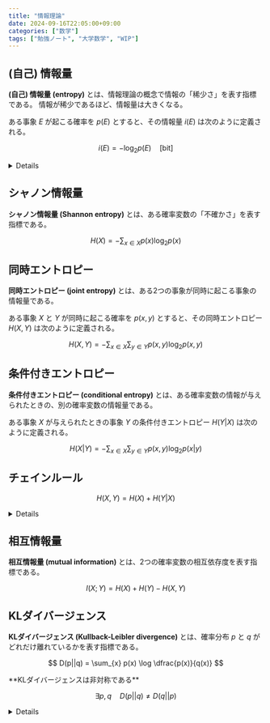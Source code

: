 ```yaml
---
title: "情報理論"
date: 2024-09-16T22:05:00+09:00
categories: ["数学"]
tags: ["勉強ノート", "大学数学", "WIP"]
---
```



## (自己) 情報量

**(自己) 情報量 (entropy)** とは、情報理論の概念で情報の「稀少さ」を表す指標である。
情報が稀少であるほど、情報量は大きくなる。

ある事象 $E$ が起こる確率を $p(E)$ とすると、その情報量 $i(E)$ は次のように定義される。

$$
i(E) = - \log_2 p(E)\quad \text{[bit]}
$$

<Details title="導出">
前提として、情報量は以下の性質を満たすとする:

- **単調減少性**: 事象の確率が高いほど情報量は小さくなる。
- **連続性**
- **加法性**: 事象 $E, F$ が独立で、それぞれ $p, q$ の確率で起こるとき、両方の事象が起こることの情報量はそれぞれの情報量の和に等しい。
  $$
  f(pq) = f(p) + f(q)
  $$

$$
f(pq) = f(p) + f(q)
$$

を関数方程式として解くと $f(p) = - C \log p$ となる。

ここで $f(\frac{1}{2}) = 1$ となるように $C$ を定めると $f(p) = - \log_2 p$ となる。

</Details>

## シャノン情報量

**シャノン情報量 (Shannon entropy)** とは、ある確率変数の「不確かさ」を表す指標である。

$$
H(X) = - \sum_{x \in X} p(x) \log_2 p(x)
$$

## 同時エントロピー

**同時エントロピー (joint entropy)** とは、ある2つの事象が同時に起こる事象の情報量である。

ある事象 $X$ と $Y$ が同時に起こる確率を $p(x, y)$ とすると、その同時エントロピー $H(X, Y)$ は次のように定義される。

$$
H(X, Y) = - \sum_{x \in X} \sum_{y \in Y} p(x, y) \log_2 p(x, y)
$$

## 条件付きエントロピー

**条件付きエントロピー (conditional entropy)** とは、ある確率変数の情報が与えられたときの、別の確率変数の情報量である。

ある事象 $X$ が与えられたときの事象 $Y$ の条件付きエントロピー $H(Y|X)$ は次のように定義される。

$$
H(X|Y) = - \sum_{x \in X} \sum_{y \in Y} p(x, y) \log_2 p(x|y)
$$

## チェインルール

$$
H(X, Y) = H(X) + H(Y|X)
$$

<Details title="証明">

$p(x, y) = p(x) p(y|x)$ であることから

$$
\begin{aligned}
H(X, Y) &= - \sum_{x \in X} \sum_{y \in Y} p(x, y) \log_2 p(x, y)\\
  &= - \sum_{x \in X} \sum_{y \in Y} p(x, y) \log_2 p(x) p(y|x)\\
  &= - \sum_{x \in X} \sum_{y \in Y} p(x, y) \{ \log_2 p(x) + \log_2 p(y|x) \}\\
  &= - \sum_{x \in X} \sum_{y \in Y} p(x, y) \log_2 p(x) - \sum_{x \in X} \sum_{y \in Y} p(x, y) \log_2 p(y|x)\\
\end{aligned}
$$

ここで $\sum_{y \in Y} p(x, y) = p(x)$ であることから

$$
\begin{aligned}
H(X, Y) &= - \sum_{x \in X} p(x) \log_2 p(x) - \sum_{x \in X} \sum_{y \in Y} p(x, y) \log_2 p(y|x)\\
  &= - \sum_{x \in X} p(x) \log_2 p(x) - \sum_{x \in X} p(x) \sum_{y \in Y} p(y|x) \log_2 p(y|x)\\
  &= - \sum_{x \in X} p(x) \log_2 p(x) - \sum_{x \in X} p(x) H(Y|X=x)\\
  &= H(X) + H(Y|X)
\end{aligned}
$$

</Details>

## 相互情報量

**相互情報量 (mutual information)** とは、2つの確率変数の相互依存度を表す指標である。

$$
I(X; Y) = H(X) + H(Y) - H(X, Y)
$$

## KLダイバージェンス

**KLダイバージェンス (Kullback-Leibler divergence)** とは、確率分布 $p$ と $q$ がどれだけ離れているかを表す指標である。

$$
D(p||q) = \sum_{x} p(x) \log \dfrac{p(x)}{q(x)}
$$

<Hint level="info">
  **KLダイバージェンスは非対称である**

$$
\exists p, q \quad D(p||q) \neq D(q||p)
$$

</Hint>

<Details title="相互情報量はKLダイバージェンスの一種であることの証明">

$$
\begin{aligned}
I(X; Y) &= H(X) + H(Y) - H(X, Y)\\
  &= - \sum_{x \in X} p(x) \log_2 p(x) - \sum_{y \in Y} p(y) \log_2 p(y) + \sum_{x \in X} \sum_{y \in Y} p(x, y) \log_2 p(x, y)\\
\end{aligned}
$$

ここで $p(x) = \sum_{y \in Y} p(x, y), p(y) = \sum_{x \in X} p(x, y)$ であることから

$$
\begin{aligned}
I(X; Y) &= \sum_{x \in X} \sum_{y \in Y} p(x, y) \log_2 \dfrac{p(x, y)}{p(x) p(y)}\\
  &= D(p(x, y)||p(x)p(y))
\end{aligned}
$$

</Details>
